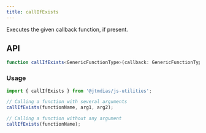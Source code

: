 ```yaml
---
title: callIfExists
---
```

Executes the given callback function, if present.

## API

```typescript
function callIfExists<GenericFunctionType>(callback: GenericFunctionType, ...args: any[]): void;
```

### Usage

```typescript
import { callIfExists } from '@jtmdias/js-utilities';

// Calling a function with several arguments
callIfExists(functionName, arg1, arg2);

// Calling a function without any argument
callIfExists(functionName);
```
